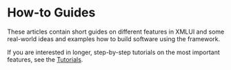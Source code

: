 # How-to Guides

These articles contain short guides on different features in XMLUI
and some real-world ideas and examples how to build software using the framework.

If you are interested in longer, step-by-step tutorials on the most important features, see the [Tutorials](./tutorials.mdx).
